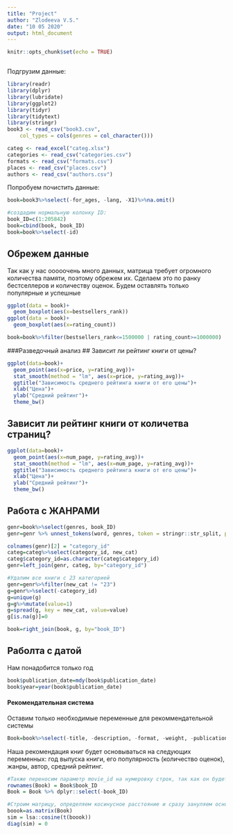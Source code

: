 ---
title: "Project"
author: "Zlodeeva V.S."
date: "10 05 2020"
output: html_document
---

```{r setup, include=FALSE}
knitr::opts_chunk$set(echo = TRUE)
```
```{r}

```

Подгрузим данные:
```{r}
library(readr)
library(dplyr)
library(lubridate)
library(ggplot2)
library(tidyr)
library(tidytext)
library(stringr)
book3 <- read_csv("book3.csv", 
    col_types = cols(genres = col_character()))
```

```{r}
categ <- read_excel("categ.xlsx")
categories <- read_csv("categories.csv")
formats <- read_csv("formats.csv")
places <- read_csv("places.csv")
authors <- read_csv("authors.csv")
```

Попробуем почистить данные:
```{r}
book=book3%>%select(-for_ages, -lang, -X1)%>%na.omit()

#создадим нормальную колонку ID:
book_ID=c(1:205842)
book=cbind(book, book_ID)
book=book%>%select(-id)
```

## Обрежем данные
Так как у нас ооооочень много данных, матрица требует огромного количества памяти, поэтому обрежем их. Сделаем это по ранку бестселлеров и количеству оценок. Будем оставлять только популярные и успешные
```{r}
ggplot(data = book)+
  geom_boxplot(aes(x=bestsellers_rank))
ggplot(data = book)+
  geom_boxplot(aes(x=rating_count))

book=book%>%filter(bestsellers_rank<=1500000 | rating_count>=1000000)
```

###Разведочный анализ
## Зависит ли рейтинг книги от цены?
```{r}
ggplot(data=book)+
  geom_point(aes(x=price, y=rating_avg))+
  stat_smooth(method = "lm", aes(x=price, y=rating_avg))+
  ggtitle("Зависимость среднего рейтинга книги от его цены")+
  xlab("Цена")+
  ylab("Средний рейтинг")+
  theme_bw()
```

## Зависит ли рейтинг книги от количетва страниц?
```{r}
ggplot(data=book)+
  geom_point(aes(x=num_page, y=rating_avg))+
  stat_smooth(method = "lm", aes(x=num_page, y=rating_avg))+
  ggtitle("Зависимость среднего рейтинга книги от его цены")+
  xlab("Цена")+
  ylab("Средний рейтинг")+
  theme_bw()
```
## Работа с ЖАНРАМИ

```{r}
genr=book%>%select(genres, book_ID)
genr=genr %>% unnest_tokens(word, genres, token = stringr::str_split, pattern = ",")

colnames(genr)[2] = "category_id"
categ=categ%>%select(category_id, new_cat)
categ$category_id=as.character(categ$category_id)
genr=left_join(genr, categ, by="category_id")

#Удалим все книги с 23 категорией
genr=genr%>%filter(new_cat != "23")
g=genr%>%select(-category_id)
g=unique(g)
g=g%>%mutate(value=1)
g=spread(g, key = new_cat, value=value)
g[is.na(g)]=0

book=right_join(book, g, by="book_ID")
```

## Раболта с датой
Нам понадобится только год
```{r}
book$publication_date=mdy(book$publication_date)
book$year=year(book$publication_date)
```

#### Рекомендательная система 

Оставим только необходимые переменные для рекоммендательной системы
```{r}
Book=book%>%select(-title, -description, -format, -weight, -publication_date, -url, -image, -authors, -genres)
```

  Наша рекомендация книг будет основываться на следующих переменных: год выпуска книги, его популярность (количество оценок), жанры, автор, средний рейтинг.
```{r}
#Также переносим параметр movie_id на нумеровку строк, так как он будет нам мешать при составлении матрицы
rownames(Book) = Book$book_ID
Book = Book %>% dplyr::select(-book_ID)

#Строим матрицу, определяем косинусное расстояние и сразу зануляем основную диагональ (в ней похожесть будет максимальная, что нам не нужно)
boook=as.matrix(Book)
sim = lsa::cosine(t(boook))
diag(sim) = 0

```

